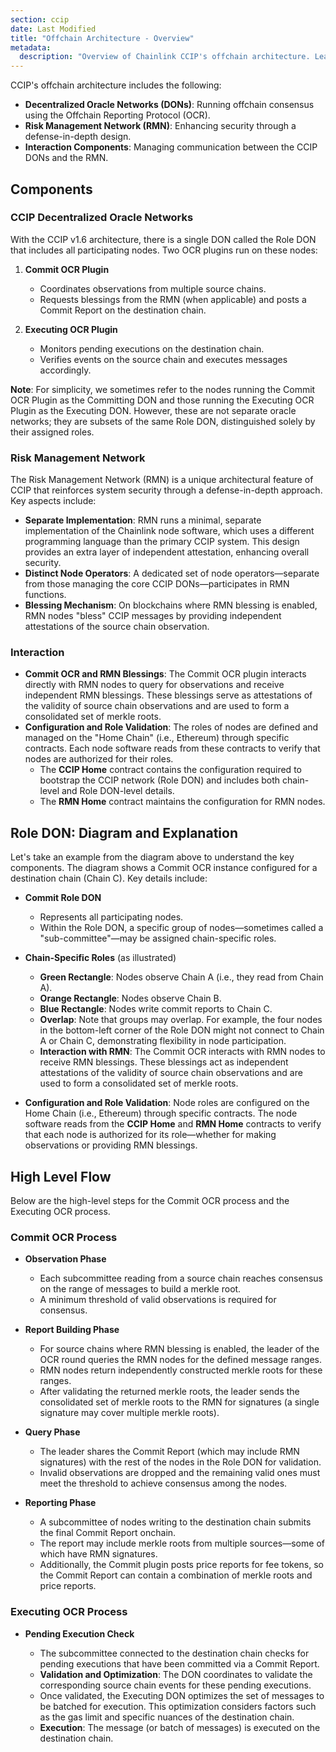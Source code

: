 ```yaml
---
section: ccip
date: Last Modified
title: "Offchain Architecture - Overview"
metadata:
  description: "Overview of Chainlink CCIP's offchain architecture. Learn about the Role DON (Commit & Executing OCR plugins) and the Risk Management Network (RMN)."
---
```



CCIP's offchain architecture includes the following:

- **Decentralized Oracle Networks (DONs)**: Running offchain consensus using the Offchain Reporting Protocol (OCR).
- **Risk Management Network (RMN)**: Enhancing security through a defense-in-depth design.
- **Interaction Components**: Managing communication between the CCIP DONs and the RMN.

## Components

### CCIP Decentralized Oracle Networks

With the CCIP v1.6 architecture, there is a single DON called the Role DON that includes all participating nodes. Two OCR plugins run on these nodes:

1. **Commit OCR Plugin**

   - Coordinates observations from multiple source chains.
   - Requests blessings from the RMN (when applicable) and posts a Commit Report on the destination chain.

1. **Executing OCR Plugin**

   - Monitors pending executions on the destination chain.
   - Verifies events on the source chain and executes messages accordingly.

**Note**: For simplicity, we sometimes refer to the nodes running the Commit OCR Plugin as the Committing DON and those running the Executing OCR Plugin as the Executing DON. However, these are not separate oracle networks; they are subsets of the same Role DON, distinguished solely by their assigned roles.

### Risk Management Network

The Risk Management Network (RMN) is a unique architectural feature of CCIP that reinforces system security through a defense-in-depth approach. Key aspects include:

- **Separate Implementation**: RMN runs a minimal, separate implementation of the Chainlink node software, which uses a different programming language than the primary CCIP system. This design provides an extra layer of independent attestation, enhancing overall security.
- **Distinct Node Operators**: A dedicated set of node operators—separate from those managing the core CCIP DONs—participates in RMN functions.
- **Blessing Mechanism**: On blockchains where RMN blessing is enabled, RMN nodes "bless" CCIP messages by providing independent attestations of the source chain observation.

### Interaction

- **Commit OCR and RMN Blessings**: The Commit OCR plugin interacts directly with RMN nodes to query for observations and receive independent RMN blessings. These blessings serve as attestations of the validity of source chain observations and are used to form a consolidated set of merkle roots.
- **Configuration and Role Validation**: The roles of nodes are defined and managed on the "Home Chain" (i.e., Ethereum) through specific contracts. Each node software reads from these contracts to verify that nodes are authorized for their roles.
  - The **CCIP Home** contract contains the configuration required to bootstrap the CCIP network (Role DON) and includes both chain-level and Role DON-level details.
  - The **RMN Home** contract maintains the configuration for RMN nodes.

## Role DON: Diagram and Explanation

<ClickToZoom src="/images/ccip/concepts/architecture/ccip-offchain-architecture.jpg" alt="CCIP Offchain Architecture" />

Let's take an example from the diagram above to understand the key components. The diagram shows a Commit OCR instance configured for a destination chain (Chain C). Key details include:

- **Commit Role DON**

  - Represents all participating nodes.
  - Within the Role DON, a specific group of nodes—sometimes called a "sub-committee"—may be assigned chain-specific roles.

- **Chain-Specific Roles** (as illustrated)
  - **Green Rectangle**: Nodes observe Chain A (i.e., they read from Chain A).
  - **Orange Rectangle**: Nodes observe Chain B.
  - **Blue Rectangle**: Nodes write commit reports to Chain C.
  - **Overlap**: Note that groups may overlap. For example, the four nodes in the bottom-left corner of the Role DON might not connect to Chain A or Chain C, demonstrating flexibility in node participation.
  - **Interaction with RMN**: The Commit OCR interacts with RMN nodes to receive RMN blessings. These blessings act as independent attestations of the validity of source chain observations and are used to form a consolidated set of merkle roots.
- **Configuration and Role Validation**: Node roles are configured on the Home Chain (i.e., Ethereum) through specific contracts. The node software reads from the **CCIP Home** and **RMN Home** contracts to verify that each node is authorized for its role—whether for making observations or providing RMN blessings.

## High Level Flow

Below are the high-level steps for the Commit OCR process and the Executing OCR process.

### Commit OCR Process

- **Observation Phase**

  - Each subcommittee reading from a source chain reaches consensus on the range of messages to build a merkle root.
  - A minimum threshold of valid observations is required for consensus.

- **Report Building Phase**

  - For source chains where RMN blessing is enabled, the leader of the OCR round queries the RMN nodes for the defined message ranges.
  - RMN nodes return independently constructed merkle roots for these ranges.
  - After validating the returned merkle roots, the leader sends the consolidated set of merkle roots to the RMN for signatures (a single signature may cover multiple merkle roots).

- **Query Phase**

  - The leader shares the Commit Report (which may include RMN signatures) with the rest of the nodes in the Role DON for validation.
  - Invalid observations are dropped and the remaining valid ones must meet the threshold to achieve consensus among the nodes.

- **Reporting Phase**

  - A subcommittee of nodes writing to the destination chain submits the final Commit Report onchain.
  - The report may include merkle roots from multiple sources—some of which have RMN signatures.
  - Additionally, the Commit plugin posts price reports for fee tokens, so the Commit Report can contain a combination of merkle roots and price reports.

### Executing OCR Process

- **Pending Execution Check**

  - The subcommittee connected to the destination chain checks for pending executions that have been committed via a Commit Report.
  - **Validation and Optimization**: The DON coordinates to validate the corresponding source chain events for these pending executions.
  - Once validated, the Executing DON optimizes the set of messages to be batched for execution. This optimization considers factors such as the gas limit and specific nuances of the destination chain.
  - **Execution**: The message (or batch of messages) is executed on the destination chain.

